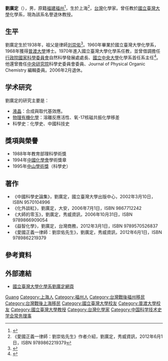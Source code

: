 {{Refimprove|time=2012-10-17T05:05:55+00:00 }}

{{Infobox Scientist
| name              = 劉廣定 
| image             = Replace this image male.svg
| image_size        = 200px
| caption           = 
| Sex               = 男
| now               = [[化學|化學]]
| party             = 
| period            = 
| birth_date        = {{birth date and age|1938|12|14}}
| birth_place       = {{ROC}}[[上海市_(中華民國)|上海市]]
| nationality       = {{ROC}}
| date of death     = 
| death_place       = 
| spouse            = 
| prizes            =
| work_institution  = 國立臺灣大學化學系<br>[[行政院國家科學委員會|行政院國家科學委員會]]自然科學發展處處長<br>[[國立中央大學|國立中央大學]]化學系主任
| alma_mater        = [[國立臺灣大學|國立臺灣大學]]化學系<br>[[普渡大學|普渡大學]]博士
| field             = 
| known_for         = 
}}

'''劉廣定'''（{{bd|1938年|12月14日|catIdx=劉}}），男，原籍[[福建|福建]][[福州|福州]]<ref>{{Cite web |url=http://www.huaxia.com/lasd/hxrwk/ddrw/tw/2003/12/508196.html |title=華夏經緯網  劉廣定 |access-date=2012-07-19 |archive-date=2019-06-09 |archive-url=https://web.archive.org/web/20190609100123/http://www.huaxia.com/lasd/hxrwk/ddrw/tw/2003/12/508196.html |dead-url=no }}</ref>，生於上海<ref>《愛國正義一律師：劉崇佑先生》作者介紹，劉廣定，秀威資訊，2012年6月1日，ISBN 9789862219379</ref>，[[台灣|台灣]]化學家。曾任教於[[國立臺灣大學|國立臺灣大學]]化學系，現為該系名譽退休教授。

== 生平 ==
劉廣定生於1938年，祖父是律師[[刘崇佑|刘崇佑]]<ref>{{Cite web |url=http://epaper.fzen.com.cn/shtml/fzwb/20130504/69230.shtml |title=从三坊七巷走出的爱国正义律师刘崇佑 |accessdate=2014-01-24 |archive-date=2014-02-03 |archive-url=https://web.archive.org/web/20140203042240/http://epaper.fzen.com.cn/shtml/fzwb/20130504/69230.shtml |dead-url=no }}</ref>。1960年畢業於國立臺灣大學化學系，1968年獲得[[普渡大學|普渡大學]]博士。1970年進入國立臺灣大學化學系任教，並曾借調擔任[[行政院國家科學委員會|行政院國家科學委員會]]自然科學發展處處長、[[國立中央大學|國立中央大學]]化學系首任系主任<ref>{{Cite web |url=http://140.115.43.2/introduction.htm |title=國立中央大學化學系介紹 |accessdate=2012-12-10 |archive-date=2014-02-01 |archive-url=https://web.archive.org/web/20140201170955/http://140.115.43.2/introduction.htm |dead-url=no }}</ref>。他還曾擔任[[中央研究院|中央研究院]]科學史委員會委員、Journal of Physical Organic Chemistry 編輯委員。2006年2月退休。

== 学术研究 ==
劉廣定的研究主要是：
*[[液晶|液晶]]：合成與取代基效應。
*[[物理有機化學|物理有機化學]]：溶離反應活性、氧-17核磁共振化學移差
*科學史：化學史、中國科技史

== 獎項與榮譽 ==
*1988年年教育部理科學術獎
*1994年[[中國化學會_(台灣)|中國化學會]]學術獎章
*1995年[[中山學術獎|中山學術獎]]（科學史）

== 著作 ==
*《中國科學史論集》，劉廣定，國立臺灣大學出版中心，2002年3月10日，ISBN 9570104996
*《化外談紅》，劉廣定，大安，2006年7月1日，ISBN 9867712242
*《大師的零玉》，劉廣定，秀威資訊，2006年10月31日，ISBN 9789866909054
*《益智化學》，劉廣定，台灣商務，2012年3月1日，ISBN 9789570526837
*《愛國正義一律師：劉崇佑先生》，劉廣定，秀威資訊，2012年6月1日，ISBN 9789862219379

== 參考資料 ==
{{reflist}}

== 外部連結 ==
* [http://www.ch.ntu.edu.tw/faculty_ch/ktliu-c.html 國立臺灣大學化學系劉廣定網頁] {{Wayback|url=http://www.ch.ntu.edu.tw/faculty_ch/ktliu-c.html |date=20161024092544 }}

{{Navboxes
| title  = 刘广定在[[中国科学技术史学会|中国科学技术史学会]]的职务
| list1  =
{{中国科学技术史学会第五届理事会}}
{{中国科学技术史学会第六届理事会}}
}}

{{Authority control}}
{{DEFAULTSORT:L劉}}
[[Category:劉姓|Guang]]
[[Category:上海人|Category:上海人]]
[[Category:福州人|Category:福州人]]
[[Category:台灣戰後福州移民|Category:台灣戰後福州移民]]
[[Category:台灣戰後上海移民|Category:台灣戰後上海移民]]
[[Category:國立臺灣大學校友|Category:國立臺灣大學校友]]
[[Category:普渡大學校友|Category:普渡大學校友]]
[[Category:國立臺灣大學教授|Category:國立臺灣大學教授]]
[[Category:台灣化學家|Category:台灣化學家]]
[[Category:中国科学技术史学会常务理事|Category:中国科学技术史学会常务理事]]